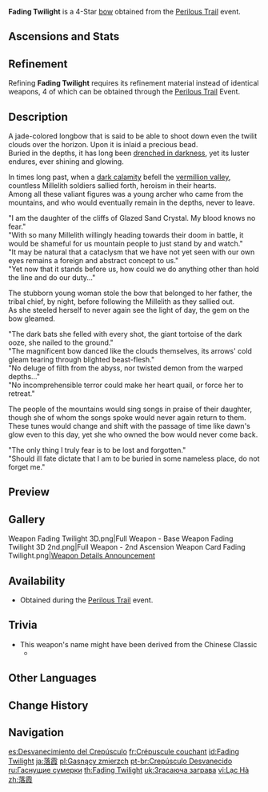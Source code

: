 {{Weapon Infobox
|title          = Fad&shy;ing Twi&shy;light
|id             = 15411
|image          = <gallery>
Weapon Fading Twilight.png|Base
Weapon Fading Twilight 2nd.png|2nd Ascension
</gallery>
|type           = Bow
|quality        = 4
|obtain         = Events
|event_name     = [[Perilous Trail (Event)|Perilous Trail]]
|releaseDate    = 2022-05-31
|base_atk       = 44
|2nd_stat_type  = Energy Recharge
|2nd_stat       = 6.7%
|passive        = Radiance of the Deeps
|effect         = Has three states, Evengleam, Afterglow, and Dawnblaze, which increase DMG dealt by (var1) respectively. When attacks hit opponents, this weapon will switch to the next state. This weapon can change states once every 7s. The character equipping this weapon can still trigger the state switch while not on the field.
|eff_rank1_var1 = 6%/10%/14%
|eff_rank2_var1 = 7.5%/12.5%/17.5%
|eff_rank3_var1 = 9%/15%/21%
|eff_rank4_var1 = 10.5%/17.5%/24.5%
|eff_rank5_var1 = 12%/20%/28%
|eff_att1       = DMG Bonus
}}
{{Description|A precious bow made of platinum, inlaid with an orb that shimmers with the light of eventide.}}
'''Fading Twilight''' is a 4-Star [[bow]] obtained from the [[Perilous Trail (Event)|Perilous Trail]] event.

==Ascensions and Stats==
{{Weapon Ascensions and Stats
|ascendMat1 = Grain of Aerosiderite
|ascendMat2 = Piece of Aerosiderite
|ascendMat3 = Bit of Aerosiderite
|ascendMat4 = Chunk of Aerosiderite
|bossMat1   = Hunter's Sacrificial Knife
|bossMat2   = Agent's Sacrificial Knife
|bossMat3   = Inspector's Sacrificial Knife
|commonMat1 = Divining Scroll
|commonMat2 = Sealed Scroll
|commonMat3 = Forbidden Curse Scroll
}}

==Refinement==
Refining '''Fading Twilight''' requires its refinement material {{Item|Glowing Gem}} instead of identical weapons, 4 of which can be obtained through the [[Perilous Trail (Event)|Perilous Trail]] Event.

==Description==
A jade-colored longbow that is said to be able to shoot down even the twilit clouds over the horizon. Upon it is inlaid a precious bead.<br>
Buried in the depths, it has long been [[Oozing Concretions|drenched in darkness]], yet its luster endures, ever shining and glowing.

In times long past, when a [[Cataclysm|dark calamity]] befell the [[The Chasm (Area)|vermillion valley]], countless Millelith soldiers sallied forth, heroism in their hearts.<br>
Among all these valiant figures was a young archer who came from the mountains, and who would eventually remain in the depths, never to leave.

"I am the daughter of the cliffs of Glazed Sand Crystal. My blood knows no fear."<br>
"With so many Millelith willingly heading towards their doom in battle, it would be shameful for us mountain people to just stand by and watch."<br>
"It may be natural that a cataclysm that we have not yet seen with our own eyes remains a foreign and abstract concept to us."<br>
"Yet now that it stands before us, how could we do anything other than hold the line and do our duty..."

The stubborn young woman stole the bow that belonged to her father, the tribal chief, by night, before following the Millelith as they sallied out.<br>
As she steeled herself to never again see the light of day, the gem on the bow gleamed.

"The dark bats she felled with every shot, the giant tortoise of the dark ooze, she nailed to the ground."<br>
"The magnificent bow danced like the clouds themselves, its arrows' cold gleam tearing through blighted beast-flesh."<br>
"No deluge of filth from the abyss, nor twisted demon from the warped depths..."<br>
"No incomprehensible terror could make her heart quail, or force her to retreat."

The people of the mountains would sing songs in praise of their daughter, though she of whom the songs spoke would never again return to them.<br>
These tunes would change and shift with the passage of time like dawn's glow even to this day, yet she who owned the bow would never come back.

"The only thing I truly fear is to be lost and forgotten."<br>
"Should ill fate dictate that I am to be buried in some nameless place, do not forget me."

==Preview==
{{Preview
|file1    = Weapon Fading Twilight Passive 1
|caption1 = Passive: Radiance of the Deeps - Evengleam

|file2    = Weapon Fading Twilight Passive 2
|caption2 = Passive: Radiance of the Deeps - Afterglow

|file3    = Weapon Fading Twilight Passive 3
|caption3 = Passive: Radiance of the Deeps - Dawnblaze
}}

==Gallery==
<gallery>
Weapon Fading Twilight 3D.png|Full Weapon - Base
Weapon Fading Twilight 3D 2nd.png|Full Weapon - 2nd Ascension
Weapon Card Fading Twilight.png|[https://www.hoyolab.com/article/4998736 Weapon Details Announcement]
</gallery>

==Availability==
* Obtained during the [[Perilous Trail (Event)|Perilous Trail]] event.

==Trivia==
* This weapon's name might have been derived from the Chinese Classic {{zh|《滕王阁序》|rm=Téngwánggéxù|tl=Preface to the Ode of Prince Teng's Pavilion.}}
** {{zh|落霞与孤鹜齐飞，秋水共长天一色|rm=|tl=The lone mallard soars apace with the rosy clouds, one are the autumn waters and the firmament.}}

==Other Languages==
{{Other Languages
|1_en      = Fading Twilight
|1_zhs     = 落霞
|1_zhs_rm  = Luòxiá
|1_zht     = 落霞
|1_zht_rm  = Luòxiá
|1_zh_tl   = Sunset
|1_ja      = 落霞
|1_ja_rm   = Rakuka<!--Rakka?-->{{Assumed}}
|1_ja_tl   = Sunset{{Sino|ja}}
|1_ko      = 노을
|1_ko_tl   = Sunset
|1_es      = Desvanecimiento del Crepúsculo
|1_es_tl   = Vanishment of the Twilight
|1_fr      = Crépuscule couchant
|1_fr_tl   = Setting Twilight
|1_ru      = Гаснущие сумерки
|1_ru_tl   = Fading Twilight
|1_th      = Fading Twilight
|1_th_rm   = 
|1_th_tl   = 
|1_vi      = {{Tt|Lạc Hà|落霞}}
|1_vi_tl   = Sunset{{Sino|vi}}
|1_de      = Ausklingende Dämmerung
|1_de_tl   = Fading Twilight
|1_id      = Fading Twilight
|1_pt      = Crepúsculo Desvanecido
|1_pt_tl   = Faded Twilight
|1_tr      = Solan Alacakaranlık
|1_tr_tl   = Fading Twilight
|1_it      = Crepuscolo tenue
|1_it_tl   = Soft Twilight

|2_en      = Radiance of the Deeps
|2_zhs     = 渊中霞彩
|2_zhs_rm  = Yuānzhōng Xiácǎi
|2_zht     = 淵中霞彩
|2_zht_rm  = Yuānzhōng Xiácǎi
|2_zh_tl   = Colorful Haze in the Abyss
|2_ja      = 淵中霞彩
|2_ja_rm   = Enchuu Kasai{{Assumed}}
|2_ja_tl   = Colorful Haze in the Abyss
|2_ko      = 심연을 비추는 노을
|2_ko_tl   = Sunset That Illuminates the Abyss
|2_es      = Arrebol del abismo
|2_es_tl   = Glow of the Abyss
|2_fr      = Flèche enterrée
|2_fr_tl   = Buried Arrow
|2_ru      = Сияние бездны
|2_ru_tl   = Radiance of the Deeps
|2_th      = Radiance of the Deeps
|2_th_rm   = 
|2_th_tl   = 
|2_vi      = Vực Sâu Rạng Rỡ
|2_vi_tl   = 
|2_de      = Glanz der Tiefe
|2_de_tl   = Brilliance of the Depths
|2_id      = Radiance of the Deeps
|2_pt      = Brilho Abismal
|2_pt_tl   = 
|2_tr      = Derinliğin İhtişamı
|2_tr_tl   = The Depth's Radiance
|2_it      = Bagliore delle profondità
|2_it_tl   = Glow of the Depths
|revise    = 2_zh_tl; 2_ja_tl
}}

==Change History==
{{Change History|2.7}}

==Navigation==
{{Weapon Navbox|Bows}}

[[es:Desvanecimiento del Crepúsculo]]
[[fr:Crépuscule couchant]]
[[id:Fading Twilight]]
[[ja:落霞]]
[[pl:Gasnący zmierzch]]
[[pt-br:Crepúsculo Desvanecido]]
[[ru:Гаснущие сумерки]]
[[th:Fading Twilight]]
[[uk:Згасаюча заграва]]
[[vi:Lạc Hà]]
[[zh:落霞]]